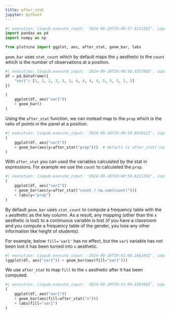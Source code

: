 ```yaml
---
title: after_stat
jupyter: python3
---
```


```python
#| execution: {iopub.execute_input: '2024-09-20T19:40:57.821158Z', iopub.status.busy: '2024-09-20T19:40:57.820782Z', iopub.status.idle: '2024-09-20T19:40:58.922355Z', shell.execute_reply: '2024-09-20T19:40:58.921358Z'}
import pandas as pd
import numpy as np

from plotnine import ggplot, aes, after_stat, geom_bar, labs
```



`geom_bar` uses `stat_count` which by default maps the `y` aesthetic to the `count` which is the number of observations at a position.

```python
#| execution: {iopub.execute_input: '2024-09-20T19:40:58.925780Z', iopub.status.busy: '2024-09-20T19:40:58.925443Z', iopub.status.idle: '2024-09-20T19:40:59.641695Z', shell.execute_reply: '2024-09-20T19:40:59.641103Z'}
df = pd.DataFrame({
    "var1": [1, 2, 2, 3, 3, 3, 4, 4, 4, 4, 5, 5, 5, 5, 5]
})

(
    ggplot(df, aes("var1"))
    + geom_bar()
)
```

Using the `after_stat` function, we can instead map to the `prop` which is the ratio of points in the panel at a position.

```python
#| execution: {iopub.execute_input: '2024-09-20T19:40:59.681011Z', iopub.status.busy: '2024-09-20T19:40:59.680675Z', iopub.status.idle: '2024-09-20T19:40:59.918305Z', shell.execute_reply: '2024-09-20T19:40:59.917628Z'}
(
    ggplot(df, aes("var1"))
    + geom_bar(aes(y=after_stat("prop")))  # default is after_stat('count')
)
```

With `after_stat` you can used the variables calculated by the stat in expressions. For example we use the `count` to calculated the `prop`.

```python
#| execution: {iopub.execute_input: '2024-09-20T19:40:59.921129Z', iopub.status.busy: '2024-09-20T19:40:59.920893Z', iopub.status.idle: '2024-09-20T19:41:00.163449Z', shell.execute_reply: '2024-09-20T19:41:00.162741Z'}
(
    ggplot(df, aes("var1"))
    + geom_bar(aes(y=after_stat("count / np.sum(count)")))
    + labs(y="prop")
)
```

By default `geom_bar` uses `stat_count` to compute a frequency table with the `x` aesthetic as the key column. As a result, any mapping (other than the `x` aesthetic is lost) to a continuous variable is lost (if you have a classroom and you compute a frequency table of the gender, you lose any other information like height of students).

For example, below `fill='var1'` has no effect, but the `var1` variable has not been lost it has been turned into `x` aesthetic.

```python
#| execution: {iopub.execute_input: '2024-09-20T19:41:00.166169Z', iopub.status.busy: '2024-09-20T19:41:00.165899Z', iopub.status.idle: '2024-09-20T19:41:00.426368Z', shell.execute_reply: '2024-09-20T19:41:00.425893Z'}
(ggplot(df, aes("var1")) + geom_bar(aes(fill="var1")))
```

We use `after_stat` to map `fill` to the `x` aesthetic after it has been computed.

```python
#| execution: {iopub.execute_input: '2024-09-20T19:41:00.429399Z', iopub.status.busy: '2024-09-20T19:41:00.429168Z', iopub.status.idle: '2024-09-20T19:41:00.737177Z', shell.execute_reply: '2024-09-20T19:41:00.736453Z'}
(
    ggplot(df, aes("var1"))
    + geom_bar(aes(fill=after_stat("x")))
    + labs(fill="var1")
)
```

